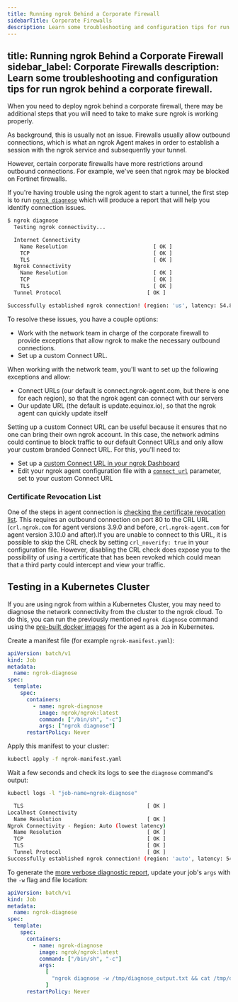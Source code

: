 ```yaml
---
title: Running ngrok Behind a Corporate Firewall
sidebarTitle: Corporate Firewalls
description: Learn some troubleshooting and configuration tips for run ngrok behind a corporate firewall.
---
```


title: Running ngrok Behind a Corporate Firewall
sidebar_label: Corporate Firewalls
description: Learn some troubleshooting and configuration tips for run ngrok behind a corporate firewall.
---

When you need to deploy ngrok behind a corporate firewall, there may be additional steps that you will need to take to make sure ngrok is working properly.

As background, this is usually not an issue. Firewalls usually allow outbound connections, which is what an ngrok Agent makes in order to establish a session with the ngrok service and subsequently your tunnel.

However, certain corporate firewalls have more restrictions around outbound connections. For example, we've seen that ngrok may be blocked on Fortinet firewalls.

If you're having trouble using the ngrok agent to start a tunnel, the first step is to run [`ngrok diagnose`](/agent/diagnose) which will produce a report that will help you identify connection issues.

```bash
$ ngrok diagnose
  Testing ngrok connectivity...

  Internet Connectivity
    Name Resolution                           [ OK ]
    TCP                                       [ OK ]
    TLS                                       [ OK ]
  Ngrok Connectivity
    Name Resolution                           [ OK ]
    TCP                                       [ OK ]
    TLS                                       [ OK ]
  Tunnel Protocol                           [ OK ]

Successfully established ngrok connection! (region: 'us', latency: 54.895145ms)
```

To resolve these issues, you have a couple options:

- Work with the network team in charge of the corporate firewall to provide exceptions that allow ngrok to make the necessary outbound connections.
- Set up a custom Connect URL.

When working with the network team, you'll want to set up the following exceptions and allow:

- Connect URLs (our default is connect.ngrok-agent.com, but there is one for each region), so that the ngrok agent can connect with our servers
- Our update URL (the default is update.equinox.io), so that the ngrok agent can quickly update itself

Setting up a custom Connect URL can be useful because it ensures that no one can bring their own ngrok account. In this case, the network admins could continue to block traffic to our default Connect URLs and only allow your custom branded Connect URL. For this, you'll need to:

- Set up a [custom Connect URL in your ngrok Dashboard](https://dashboard.ngrok.com/tunnels/ingress)
- Edit your ngrok agent configuration file with a [`connect_url`](/agent/config/v3/#connect_url) parameter, set to your custom Connect URL

### Certificate Revocation List

One of the steps in agent connection is [checking the certificate revocation list](/agent/#tls-verification). This requires an outbound connection on port 80 to the CRL URL (`crl.ngrok.com` for agent versions 3.9.0 and before, `crl.ngrok-agent.com` for agent version 3.10.0 and after).If you are unable to connect to this URL, it is possible to skip the CRL check by setting `crl_noverify: true` in your configuration file. However, disabling the CRL check does expose you to the possibility of using a certificate that has been revoked which could mean that a third party could intercept and view your traffic.

## Testing in a Kubernetes Cluster

If you are using ngrok from within a Kubernetes Cluster, you may need to diagnose the network connectivity from the cluster to the ngrok cloud. To do this, you can run the previously mentioned `ngrok diagnose` command using the [pre-built docker images](https://hub.docker.com/r/ngrok/ngrok) for the agent as a `Job` in Kubernetes.

Create a manifest file (for example `ngrok-manifest.yaml`):

```yaml
apiVersion: batch/v1
kind: Job
metadata:
  name: ngrok-diagnose
spec:
  template:
    spec:
      containers:
        - name: ngrok-diagnose
          image: ngrok/ngrok:latest
          command: ["/bin/sh", "-c"]
          args: ["ngrok diagnose"]
      restartPolicy: Never
```

Apply this manifest to your cluster:

```bash
kubectl apply -f ngrok-manifest.yaml
```

Wait a few seconds and check its logs to see the `diagnose` command's output:

```bash
kubectl logs -l "job-name=ngrok-diagnose"
```

```bash
  TLS                                       [ OK ]
Localhost Connectivity
  Name Resolution                           [ OK ]
Ngrok Connectivity - Region: Auto (lowest latency)
  Name Resolution                           [ OK ]
  TCP                                       [ OK ]
  TLS                                       [ OK ]
  Tunnel Protocol                           [ OK ]
Successfully established ngrok connection! (region: 'auto', latency: 54.895145ms)
```

To generate the [more verbose diagnostic report](/agent/cli/#flags-11), update your job's `args` with the `-w` flag and file location:

```yaml
apiVersion: batch/v1
kind: Job
metadata:
  name: ngrok-diagnose
spec:
  template:
    spec:
      containers:
        - name: ngrok-diagnose
          image: ngrok/ngrok:latest
          command: ["/bin/sh", "-c"]
          args:
            [
              "ngrok diagnose -w /tmp/diagnose_output.txt && cat /tmp/diagnose_output.txt",
            ]
      restartPolicy: Never
```
